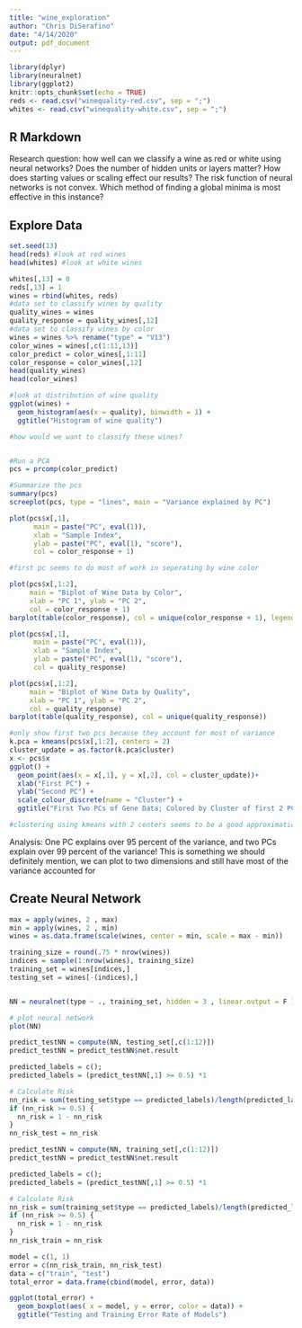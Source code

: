 ```yaml
---
title: "wine_exploration"
author: "Chris DiSerafino"
date: "4/14/2020"
output: pdf_document
---
```


```r
library(dplyr)
library(neuralnet)
library(ggplot2)
knitr::opts_chunk$set(echo = TRUE)
reds <- read.csv("winequality-red.csv", sep = ";")
whites <- read.csv("winequality-white.csv", sep = ";")
```

## R Markdown

Research question: how well can we classify a wine as red or white using neural networks? Does the number of hidden units or layers matter? How does starting values or scaling effect our results? The risk function of neural networks is not convex. Which method of finding a global minima is most effective in this instance?

## Explore Data

```r
set.seed(13)
head(reds) #look at red wines
head(whites) #look at white wines

whites[,13] = 0
reds[,13] = 1
wines = rbind(whites, reds)
#data set to classify wines by quality
quality_wines = wines 
quality_response = quality_wines[,12]
#data set to classify wines by color
wines = wines %>% rename("type" = "V13")
color_wines = wines[,c(1:11,13)]
color_predict = color_wines[,1:11]
color_response = color_wines[,12]
head(quality_wines)
head(color_wines)

#look at distribution of wine quality
ggplot(wines) + 
  geom_histogram(aes(x = quality), binwidth = 1) +
  ggtitle("Histogram of wine quality")

#how would we want to classify these wines?


#Run a PCA
pcs = prcomp(color_predict)

#Summarize the pcs
summary(pcs)
screeplot(pcs, type = "lines", main = "Variance explained by PC")

plot(pcs$x[,1], 
      main = paste("PC", eval(1)), 
      xlab = "Sample Index",
      ylab = paste("PC", eval(1), "score"), 
      col = color_response + 1)

#first pc seems to do most of work in seperating by wine color

plot(pcs$x[,1:2], 
     main = "Biplot of Wine Data by Color", 
     xlab = "PC 1", ylab = "PC 2",
     col = color_response + 1)
barplot(table(color_response), col = unique(color_response + 1), legend.text = c("white", "red"))

plot(pcs$x[,1], 
      main = paste("PC", eval(1)), 
      xlab = "Sample Index",
      ylab = paste("PC", eval(1), "score"), 
      col = quality_response)

plot(pcs$x[,1:2], 
     main = "Biplot of Wine Data by Quality", 
     xlab = "PC 1", ylab = "PC 2",
     col = quality_response)
barplot(table(quality_response), col = unique(quality_response))

#only show first two pcs because they account for most of variance
k.pca = kmeans(pcs$x[,1:2], centers = 2)
cluster_update = as.factor(k.pca$cluster)
x <- pcs$x
ggplot() +
  geom_point(aes(x = x[,1], y = x[,2], col = cluster_update))+
  xlab("First PC") + 
  ylab("Second PC") +
  scale_colour_discrete(name = "Cluster") +
  ggtitle("First Two PCs of Gene Data; Colored by Cluster of first 2 PCs")

#clustering using kmeans with 2 centers seems to be a good approximation of color
```

Analysis: One PC explains over 95 percent of the variance, and two PCs explain over 99 percent of the variance! This is something we should definitely mention, we can plot to two dimensions and still have most of the variance accounted for

## Create Neural Network

```r
max = apply(wines, 2 , max)
min = apply(wines, 2 , min)
wines = as.data.frame(scale(wines, center = min, scale = max - min))

training_size = round(.75 * nrow(wines))
indices = sample(1:nrow(wines), training_size)
training_set = wines[indices,]
testing_set = wines[-(indices),]


NN = neuralnet(type ~ ., training_set, hidden = 3 , linear.output = F )

# plot neural network
plot(NN)

```


```r
predict_testNN = compute(NN, testing_set[,c(1:12)])
predict_testNN = predict_testNN$net.result

predicted_labels = c();
predicted_labels = (predict_testNN[,1] >= 0.5) *1

# Calculate Risk
nn_risk = sum(testing_set$type == predicted_labels)/length(predicted_labels)
if (nn_risk >= 0.5) {
  nn_risk = 1 - nn_risk
}
nn_risk_test = nn_risk

predict_testNN = compute(NN, training_set[,c(1:12)])
predict_testNN = predict_testNN$net.result

predicted_labels = c();
predicted_labels = (predict_testNN[,1] >= 0.5) *1

# Calculate Risk
nn_risk = sum(training_set$type == predicted_labels)/length(predicted_labels)
if (nn_risk >= 0.5) {
  nn_risk = 1 - nn_risk
}
nn_risk_train = nn_risk

model = c(1, 1)
error = c(nn_risk_train, nn_risk_test)
data = c("train", "test")
total_error = data.frame(cbind(model, error, data))

ggplot(total_error) + 
  geom_boxplot(aes( x = model, y = error, color = data)) +
  ggtitle("Testing and Training Error Rate of Models")
```

